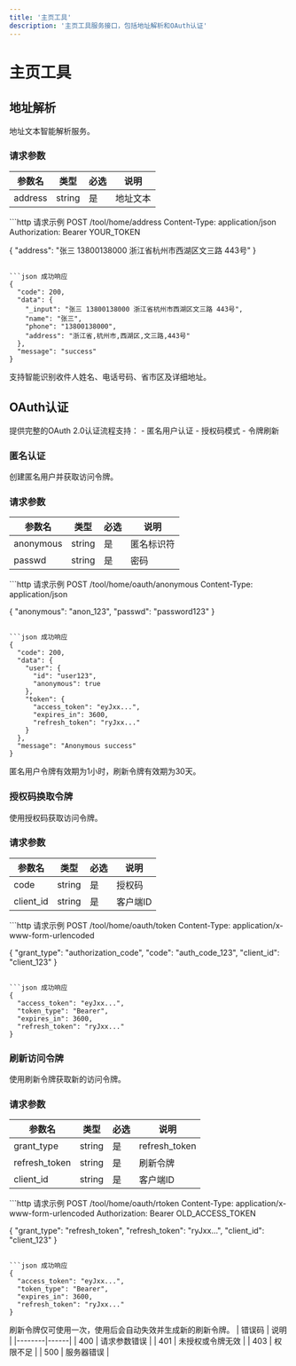 ```yaml
---
title: '主页工具'
description: '主页工具服务接口，包括地址解析和OAuth认证'
---
```


# 主页工具

## 地址解析

<ParamField path="/tool/home/address" method="POST">
地址文本智能解析服务。

### 请求参数

| 参数名  | 类型   | 必选 | 说明      |
|---------|--------|------|-----------|
| address | string | 是   | 地址文本  |

<CodeGroup>
```http 请求示例
POST /tool/home/address
Content-Type: application/json
Authorization: Bearer YOUR_TOKEN

{
  "address": "张三 13800138000 浙江省杭州市西湖区文三路 443号"
}
```

```json 成功响应
{
  "code": 200,
  "data": {
    "_input": "张三 13800138000 浙江省杭州市西湖区文三路 443号",
    "name": "张三",
    "phone": "13800138000",
    "address": "浙江省,杭州市,西湖区,文三路,443号"
  },
  "message": "success"
}
```
</CodeGroup>

<Note>
  支持智能识别收件人姓名、电话号码、省市区及详细地址。
</Note>
</ParamField>

## OAuth认证

<Card title="OAuth认证概述" icon="key">
  提供完整的OAuth 2.0认证流程支持：
  - 匿名用户认证
  - 授权码模式
  - 令牌刷新
</Card>

### 匿名认证

<ParamField path="/tool/home/oauth/anonymous" method="POST">
创建匿名用户并获取访问令牌。

### 请求参数

| 参数名    | 类型   | 必选 | 说明        |
|-----------|--------|------|-------------|
| anonymous | string | 是   | 匿名标识符  |
| passwd    | string | 是   | 密码        |

<CodeGroup>
```http 请求示例
POST /tool/home/oauth/anonymous
Content-Type: application/json

{
  "anonymous": "anon_123",
  "passwd": "password123"
}
```

```json 成功响应
{
  "code": 200,
  "data": {
    "user": {
      "id": "user123",
      "anonymous": true
    },
    "token": {
      "access_token": "eyJxx...",
      "expires_in": 3600,
      "refresh_token": "ryJxx..."
    }
  },
  "message": "Anonymous success"
}
```
</CodeGroup>

<Note>
  匿名用户令牌有效期为1小时，刷新令牌有效期为30天。
</Note>
</ParamField>

### 授权码换取令牌

<ParamField path="/tool/home/oauth/token" method="POST">
使用授权码获取访问令牌。

### 请求参数

| 参数名      | 类型   | 必选 | 说明        |
|-------------|--------|------|-------------|
| code        | string | 是   | 授权码      |
| client_id   | string | 是   | 客户端ID    |

<CodeGroup>
```http 请求示例
POST /tool/home/oauth/token
Content-Type: application/x-www-form-urlencoded

{
  "grant_type": "authorization_code",
  "code": "auth_code_123",
  "client_id": "client_123"
}
```

```json 成功响应
{
  "access_token": "eyJxx...",
  "token_type": "Bearer",
  "expires_in": 3600,
  "refresh_token": "ryJxx..."
}
```
</CodeGroup>
</ParamField>

### 刷新访问令牌

<ParamField path="/tool/home/oauth/rtoken" method="POST">
使用刷新令牌获取新的访问令牌。

### 请求参数

| 参数名        | 类型   | 必选 | 说明          |
|---------------|--------|------|---------------|
| grant_type    | string | 是   | refresh_token |
| refresh_token | string | 是   | 刷新令牌      |
| client_id     | string | 是   | 客户端ID      |

<CodeGroup>
```http 请求示例
POST /tool/home/oauth/rtoken
Content-Type: application/x-www-form-urlencoded
Authorization: Bearer OLD_ACCESS_TOKEN

{
  "grant_type": "refresh_token",
  "refresh_token": "ryJxx...",
  "client_id": "client_123"
}
```

```json 成功响应
{
  "access_token": "eyJxx...",
  "token_type": "Bearer",
  "expires_in": 3600,
  "refresh_token": "ryJxx..."
}
```
</CodeGroup>

<Note type="warning">
  刷新令牌仅可使用一次，使用后会自动失效并生成新的刷新令牌。
</Note>
</ParamField>

<Card title="错误码说明" icon="triangle-exclamation">
| 错误码 | 说明 |
|--------|------|
| 400    | 请求参数错误 |
| 401    | 未授权或令牌无效 |
| 403    | 权限不足 |
| 500    | 服务器错误 |
</Card>
